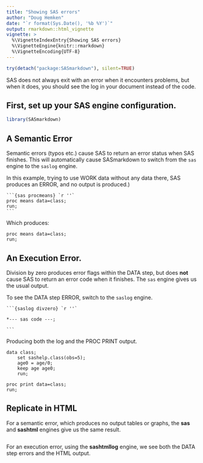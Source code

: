 ```yaml
---
title: "Showing SAS errors"
author: "Doug Hemken"
date: "`r format(Sys.Date(), '%b %Y')`"
output: rmarkdown::html_vignette
vignette: >
  %\VignetteIndexEntry{Showing SAS errors}
  %\VignetteEngine{knitr::rmarkdown}
  %\VignetteEncoding{UTF-8}
---
```


```r
try(detach("package:SASmarkdown"), silent=TRUE)
```

SAS does not always exit with an error when it encounters problems, but
when it does, you should see the log in your document instead of the code.

## First, set up your SAS engine configuration.
```r
library(SASmarkdown)
```

## A Semantic Error
Semantic errors (typos etc.) cause SAS to return an error
status when SAS finishes.  This will automatically cause 
SASmarkdown to switch from the `sas` engine to the `saslog`
engine.

In this example, trying to use WORK data without any data there,
SAS produces an ERROR, and no output is produced.)

    ```{sas procmeans} `r ''`
    proc means data=class;
    run;
    ```

Which produces:
```sas
proc means data=class;
run;
```
## An Execution Error.
Division by zero produces error flags within the DATA step, but does
**not** cause SAS to return an error code when it finishes.  The `sas`
engine gives us the usual output.

To see the DATA step ERROR, switch to the `saslog` engine.

    ```{saslog divzero} `r ''`
    
    *--- sas code ---;
    
    ```

Producing both the log and the PROC PRINT output.
```sas
data class;
    set sashelp.class(obs=5);
    age0 = age/0;
    keep age age0;
    run;

proc print data=class;
run;
```


## Replicate in HTML
For a semantic error, which produces no output tables or graphs,
the **sas** and **sashtml** engines give us the
same result.
```sashtml
```

For an execution error, using 
the **sashtmllog** engine, we see both the DATA step errors and the
HTML output.
```sashtmllog
```
